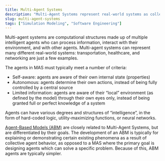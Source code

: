 ```yaml
---
title: Multi-Agent Systems
description: "Multi-Agent Systems represent real-world systems as collections of intelligent agents."
slug: multi-agent-systems
tags: ["Simulation Modeling", "Software Engineering"]
---
```


Multi-agent systems are computational structures made up of multiple intelligent agents who can process information, interact with their environment, and with other agents. Multi-agent systems can represent many different real-world systems: transportation, healthcare, and networking are just a few examples.

The agents in MAS must typically meet a number of criteria:

- Self-aware: agents are aware of their own internal state (properties)
- Autonomous: agents determine their own actions, instead of being fully controlled by a central source
- Limited information: agents are aware of their “local” environment (as defined by the model) through their own eyes only, instead of being granted full or perfect knowledge of a system

Agents can have various degrees and structures of “intelligence”, in the form of hard-coded logic, utility-maximizing functions, or neural networks.

[Agent-Based Models (ABM)](/glossary/agent-based-modeling) are closely related to Multi-Agent Systems, but are differentiated by their goals. The development of an ABM is typically for explaining or demonstrating certain existing phenomena as a result of collective agent behavior, as opposed to a MAS where the primary goal is designing agents which can solve a specific problem. Because of this, ABM agents are typically simpler.
